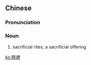 {{also|祭礼}}
==Chinese==
{{zh-forms|s=祭礼}}

===Pronunciation===
{{zh-pron
|m=jìlǐ
|h=pfs=chi-lî
|mn=chè-lé
|cat=n
}}

===Noun===
{{zh-noun}}

# {{lb|zh|literary}} sacrificial rites; a sacrificial offering

[[ko:祭禮]]